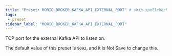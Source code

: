 ```yaml
---
title: "Preset: MORIO_BROKER_KAFKA_API_EXTERNAL_PORT" # skip-spellcheck
tags:
 - preset
sidebar_label: "MORIO_BROKER_KAFKA_API_EXTERNAL_PORT"
---
```


TCP port for the external Kafka API to listen on.

<Note>

The default value of this preset is `9092`, and it is <Label style="danger">Not Save</Label> to change this.

</Note>
